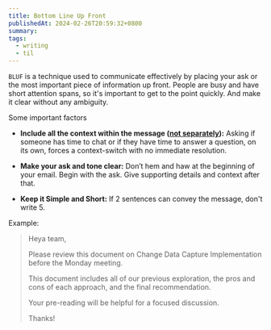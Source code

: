 ```yaml
---
title: Bottom Line Up Front
publishedAt: 2024-02-26T20:59:32+0800
summary: 
tags:
  - writing
  - til
---
```


`BLUF` is a technique used to communicate effectively by placing your ask or the most important piece of information up front. People are busy and have short attention spans, so it's important to get to the point quickly. And make it clear without any ambiguity.

Some important factors

- **Include all the context within the message ([not separately](https://nohello.net/en/)):** Asking if someone has time to chat or if they have time to answer a question, on its own, forces a context-switch with no immediate resolution.

- **Make your ask and tone clear:** Don’t hem and haw at the beginning of your email. Begin with the ask. Give supporting details and context after that.

- **Keep it Simple and Short:** If 2 sentences can convey the message, don't write 5.

Example:

>Heya team,
>
> Please review this document on Change Data Capture Implementation before the Monday meeting. 
>
> This document includes all of our previous exploration, the pros and cons of each approach, and the final recommendation.
>
> Your pre-reading will be helpful for a focused discussion.
>
>Thanks!



```
